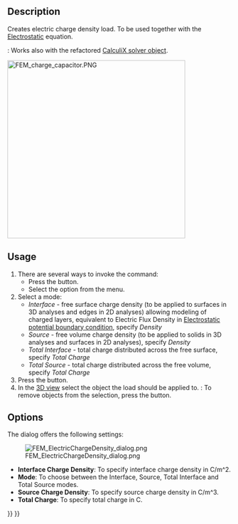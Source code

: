 <languages/>

{{Docnav
|[[FEM_ConstraintMagnetization|Magnetization boundary condition]]
|[[FEM_ConstraintInitialFlowVelocity|Initial flow velocity condition]]
|[[FEM_Workbench|FEM]]
|IconL=FEM_ConstraintMagnetization.svg
|IconR=FEM_ConstraintInitialFlowVelocity.svg
|IconC=Workbench_FEM.svg
}}

{{GuiCommandContainer|
{{GuiCommand
|Name=FEM ConstraintElectricChargeDensity
|MenuLocation=Model → Electromagnetic Boundary Conditions → Electric Charge Density
|Workbenches=[[FEM_Workbench|FEM]]
|Version=1.1
|SeeAlso=[[FEM_Example_Capacitance_Two_Balls|FEM capacitance example]], [[FEM_tutorial|FEM tutorial]]
}}
{{GuiCommandFemInfo
|Solvers={{VersionMinus|1.0}}: Elmer<br>{{VersionPlus|1.1}}: Elmer, CalculiX
}}
}}

==Description==

Creates electric charge density load. To be used together with the [[FEM_EquationElectrostatic|Electrostatic]] equation.

{{Version|1.1}}: Works also with the refactored [[FEM_SolverCalculixCcxtools|CalculiX solver object]].

[[Image:FEM_charge_capacitor.PNG|400px]]
{{Caption|Electric charge density boundary condition in the capacitance of concentric cylinders example}}

==Usage==

# There are several ways to invoke the command:
#* Press the {{Button|[[Image:FEM_ConstraintElectricChargeDensity.svg|16px]] [[FEM_ElectricChargeDensity|Electric Charge Density]]}} button.
#* Select the {{MenuCommand|Model → Electromagnetic Boundary Conditions → [[Image:FEM_ConstraintElectricChargeDensity.svg|16px]] Electric Charge Density}} option from the menu.
# Select a  mode:
#* ''Interface'' - free surface charge density (to be applied to surfaces in 3D analyses and edges in 2D analyses) allowing modeling of charged layers, equivalent to Electric Flux Density in [[FEM_ConstraintElectrostaticPotential|Electrostatic potential boundary condition]], specify ''Density''
#* ''Source'' - free volume charge density (to be applied to solids in 3D analyses and surfaces in 2D analyses), specify ''Density''
#* ''Total Interface'' - total charge distributed across the free surface, specify ''Total Charge''
#* ''Total Source'' - total charge distributed across the free volume, specify ''Total Charge''
# Press the {{Button|Add}} button.
# In the [[3D_view|3D view]] select the object the load should be applied to. {{Version|1.1}}: To remove objects from the selection, press the {{Button|Remove}} button.

==Options==

The dialog offers the following settings:

[[Image:FEM_ElectricChargeDensity_dialog.png]]

* '''Interface Charge Density''': To specify interface charge density in C/m^2.
* '''Mode''': To choose between the Interface, Source, Total Interface and Total Source modes.
* '''Source Charge Density''': To specify source charge density in C/m^3.
* '''Total Charge''': To specify total charge in C.


{{Docnav
|[[FEM_ConstraintMagnetization|Magnetization boundary condition]]
|[[FEM_ConstraintInitialFlowVelocity|Initial flow velocity condition]]
|[[FEM_Workbench|FEM]]
|IconL=FEM_ConstraintMagnetization.svg
|IconR=FEM_ConstraintInitialFlowVelocity.svg
|IconC=Workbench_FEM.svg
}}

{{FEM Tools navi{{#translation:}}}}
{{Userdocnavi{{#translation:}}}}